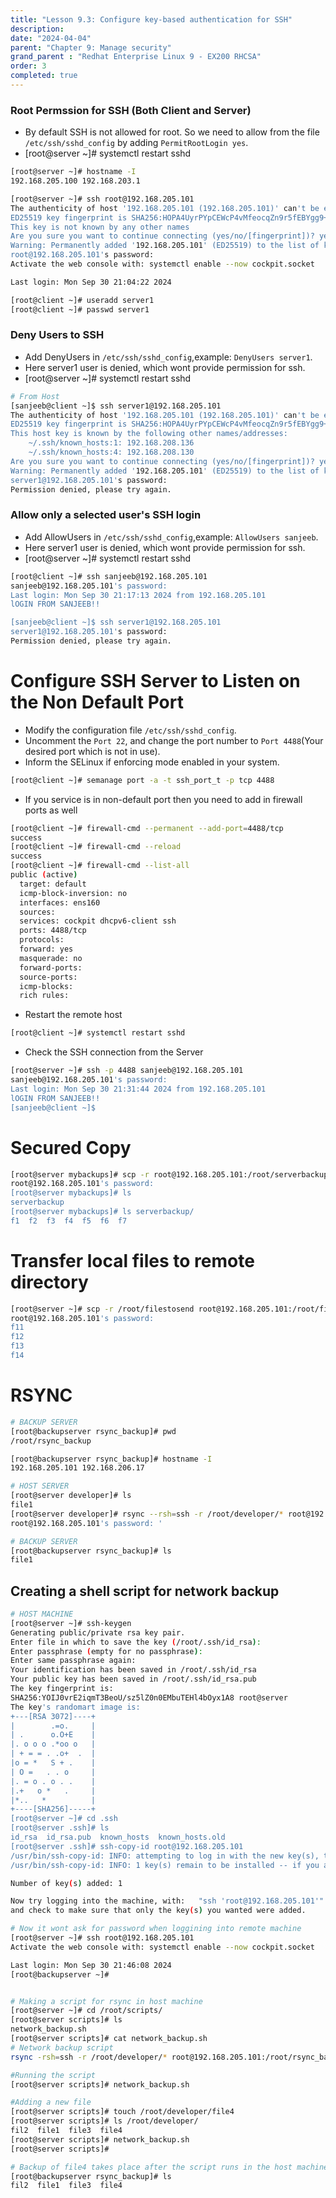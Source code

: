 ```yaml
---
title: "Lesson 9.3: Configure key-based authentication for SSH"
description:
date: "2024-04-04"
parent: "Chapter 9: Manage security"
grand_parent : "Redhat Enterprise Linux 9 - EX200 RHCSA"
order: 3
completed: true
---
```

### Root Permssion for SSH (Both Client and Server)
- By default SSH is not allowed for root. So we need to allow from the file `/etc/ssh/sshd_config` by adding `PermitRootLogin yes`.
- [root@server ~]# systemctl restart sshd 

```bash 
[root@server ~]# hostname -I 
192.168.205.100 192.168.203.1 

[root@server ~]# ssh root@192.168.205.101
The authenticity of host '192.168.205.101 (192.168.205.101)' can't be established.
ED25519 key fingerprint is SHA256:HOPA4UyrPYpCEWcP4vMfeocqZn9r5fEBYgg9+lXNyeY.
This key is not known by any other names
Are you sure you want to continue connecting (yes/no/[fingerprint])? yes
Warning: Permanently added '192.168.205.101' (ED25519) to the list of known hosts.
root@192.168.205.101's password: 
Activate the web console with: systemctl enable --now cockpit.socket

Last login: Mon Sep 30 21:04:22 2024

[root@client ~]# useradd server1
[root@client ~]# passwd server1

```

### Deny Users to SSH 
- Add DenyUsers in `/etc/ssh/sshd_config`,example: `DenyUsers server1`.
- Here server1 user is denied, which wont provide permission for ssh.
- [root@server ~]# systemctl restart sshd 
```bash 
# From Host
[sanjeeb@client ~]$ ssh server1@192.168.205.101 
The authenticity of host '192.168.205.101 (192.168.205.101)' can't be established.
ED25519 key fingerprint is SHA256:HOPA4UyrPYpCEWcP4vMfeocqZn9r5fEBYgg9+lXNyeY.
This host key is known by the following other names/addresses:
    ~/.ssh/known_hosts:1: 192.168.208.136
    ~/.ssh/known_hosts:4: 192.168.208.130
Are you sure you want to continue connecting (yes/no/[fingerprint])? yes
Warning: Permanently added '192.168.205.101' (ED25519) to the list of known hosts.
server1@192.168.205.101's password: 
Permission denied, please try again.
```

### Allow only a selected user's SSH login
- Add AllowUsers in `/etc/ssh/sshd_config`,example: `AllowUsers sanjeeb`.
- Here server1 user is denied, which wont provide permission for ssh.
- [root@server ~]# systemctl restart sshd 
```bash
[root@client ~]# ssh sanjeeb@192.168.205.101 
sanjeeb@192.168.205.101's password: 
Last login: Mon Sep 30 21:17:13 2024 from 192.168.205.101
lOGIN FROM SANJEEB!!

[sanjeeb@client ~]$ ssh server1@192.168.205.101
server1@192.168.205.101's password: 
Permission denied, please try again.
```

# Configure SSH Server to Listen on the Non Default Port
- Modify the configuration file `/etc/ssh/sshd_config`.
- Uncomment the `Port 22`, and change the port number to `Port 4488`(Your desired port which is not in use).
- Inform the SELinux if enforcing mode enabled in your system. 
```bash 
[root@client ~]# semanage port -a -t ssh_port_t -p tcp 4488
```
- If you service is in non-default port then you need to add in firewall ports as well 
```bash
[root@client ~]# firewall-cmd --permanent --add-port=4488/tcp
success
[root@client ~]# firewall-cmd --reload
success
[root@client ~]# firewall-cmd --list-all 
public (active)
  target: default
  icmp-block-inversion: no
  interfaces: ens160
  sources: 
  services: cockpit dhcpv6-client ssh
  ports: 4488/tcp
  protocols: 
  forward: yes
  masquerade: no
  forward-ports: 
  source-ports: 
  icmp-blocks: 
  rich rules: 
```
- Restart the remote host
```bash
[root@client ~]# systemctl restart sshd
```
- Check the SSH connection from the Server
```bash 
[root@server ~]# ssh -p 4488 sanjeeb@192.168.205.101 
sanjeeb@192.168.205.101's password: 
Last login: Mon Sep 30 21:31:44 2024 from 192.168.205.101
lOGIN FROM SANJEEB!!
[sanjeeb@client ~]$ 
```

# Secured Copy 
```bash 
[root@server mybackups]# scp -r root@192.168.205.101:/root/serverbackup /root/mybackups
root@192.168.205.101's password: 
[root@server mybackups]# ls
serverbackup
[root@server mybackups]# ls serverbackup/
f1  f2  f3  f4  f5  f6  f7
```

# Transfer local files to remote directory 
```bash
[root@server ~]# scp -r /root/filestosend root@192.168.205.101:/root/filestoreceive
root@192.168.205.101's password: 
f11                                                                     100%    0     0.0KB/s   00:00    
f12                                                                     100%    0     0.0KB/s   00:00    
f13                                                                     100%    0     0.0KB/s   00:00    
f14                                                                     100%    0     0.0KB/s   00:00  
```

# RSYNC
```bash
# BACKUP SERVER
[root@backupserver rsync_backup]# pwd
/root/rsync_backup

[root@backupserver rsync_backup]# hostname -I 
192.168.205.101 192.168.206.17 

# HOST SERVER
[root@server developer]# ls
file1
[root@server developer]# rsync --rsh=ssh -r /root/developer/* root@192.168.205.101:/root/rsync_backup
root@192.168.205.101's password: '

# BACKUP SERVER
[root@backupserver rsync_backup]# ls
file1
```

## Creating a shell script for network backup 
```bash
# HOST MACHINE
[root@server ~]# ssh-keygen
Generating public/private rsa key pair.
Enter file in which to save the key (/root/.ssh/id_rsa): 
Enter passphrase (empty for no passphrase): 
Enter same passphrase again: 
Your identification has been saved in /root/.ssh/id_rsa
Your public key has been saved in /root/.ssh/id_rsa.pub
The key fingerprint is:
SHA256:YOIJ0vrE2iqmT3BeoU/sz5lZ0n0EMbuTEHl4bOyx1A8 root@server
The key's randomart image is:
+---[RSA 3072]----+
|        .=o.     |
| .      o.O+E    |
|. o o o .*oo o   |
| + = = . .o+  .  |
|o = *   S + .    |
| O =   . . o     |
|. = o . o . .    |
|.+   o *   .     |
|*..   *          |
+----[SHA256]-----+
[root@server ~]# cd .ssh 
[root@server .ssh]# ls
id_rsa  id_rsa.pub  known_hosts  known_hosts.old
[root@server .ssh]# ssh-copy-id root@192.168.205.101
/usr/bin/ssh-copy-id: INFO: attempting to log in with the new key(s), to filter out any that are already installed
/usr/bin/ssh-copy-id: INFO: 1 key(s) remain to be installed -- if you are prompted now it is to install the new keys'

Number of key(s) added: 1

Now try logging into the machine, with:   "ssh 'root@192.168.205.101'"
and check to make sure that only the key(s) you wanted were added.

# Now it wont ask for password when loggining into remote machine
[root@server ~]# ssh root@192.168.205.101 
Activate the web console with: systemctl enable --now cockpit.socket

Last login: Mon Sep 30 21:46:08 2024
[root@backupserver ~]# 


# Making a script for rsync in host machine
[root@server ~]# cd /root/scripts/
[root@server scripts]# ls
network_backup.sh
[root@server scripts]# cat network_backup.sh 
# Network backup script 
rsync -rsh=ssh -r /root/developer/* root@192.168.205.101:/root/rsync_backup

#Running the script
[root@server scripts]# network_backup.sh 

#Adding a new file 
[root@server scripts]# touch /root/developer/file4
[root@server scripts]# ls /root/developer/
fil2  file1  file3  file4
[root@server scripts]# network_backup.sh 
[root@server scripts]# 

# Backup of file4 takes place after the script runs in the host machine (Backup Server)
[root@backupserver rsync_backup]# ls
fil2  file1  file3  file4



```